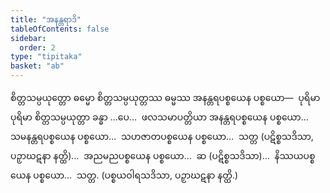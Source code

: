 ```yaml
---
title: "အနန္တရာဒိ"
tableOfContents: false
sidebar:
  order: 2
type: "tipitaka"
basket: "ab"
---
```



<DynamicBreadcrumb />

<Division number="168">

<Paragraph number="2725">
စိတ္တသမ္ပယုတ္တော ဓမ္မော စိတ္တသမ္ပယုတ္တဿ ဓမ္မဿ အနန္တရပစ္စယေန ပစ္စယော—  ပုရိမာ ပုရိမာ စိတ္တသမ္ပယုတ္တာ ခန္ဓာ …ပေ…  ဖလသမာပတ္တိယာ အနန္တရပစ္စယေန ပစ္စယော…  သမနန္တရပစ္စယေန ပစ္စယော…  သဟဇာတပစ္စယေန ပစ္စယော…  သတ္တ (ပဋိစ္စသဒိသာ, ပဉှာဃဋနာ နတ္ထိ)…  အညမညပစ္စယေန ပစ္စယော…  ဆ (ပဋိစ္စသဒိသာ)…  နိဿယပစ္စယေန ပစ္စယော…  သတ္တ. (ပစ္စယဝါရသဒိသာ, ပဉှာဃဋနာ နတ္ထိ.)
</Paragraph>
</Division>
